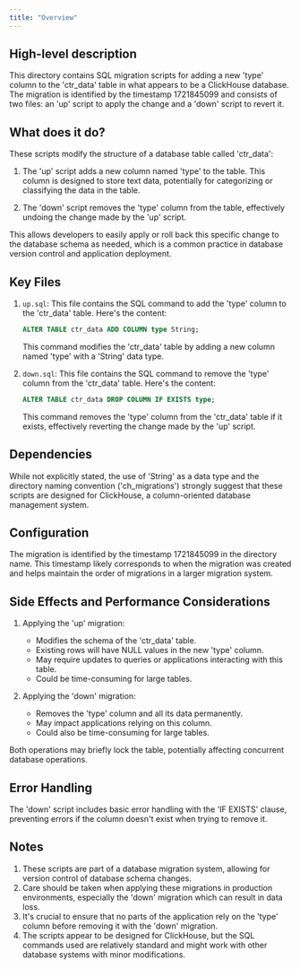 ```yaml
---
title: "Overview"
---
```


## High-level description
This directory contains SQL migration scripts for adding a new 'type' column to the 'ctr_data' table in what appears to be a ClickHouse database. The migration is identified by the timestamp 1721845099 and consists of two files: an 'up' script to apply the change and a 'down' script to revert it.

## What does it do?
These scripts modify the structure of a database table called 'ctr_data':

1. The 'up' script adds a new column named 'type' to the table. This column is designed to store text data, potentially for categorizing or classifying the data in the table.

2. The 'down' script removes the 'type' column from the table, effectively undoing the change made by the 'up' script.

This allows developers to easily apply or roll back this specific change to the database schema as needed, which is a common practice in database version control and application deployment.

## Key Files

1. `up.sql`:
   This file contains the SQL command to add the 'type' column to the 'ctr_data' table. Here's the content:

   ```sql
   ALTER TABLE ctr_data ADD COLUMN type String;
   ```

   This command modifies the 'ctr_data' table by adding a new column named 'type' with a 'String' data type.

2. `down.sql`:
   This file contains the SQL command to remove the 'type' column from the 'ctr_data' table. Here's the content:

   ```sql
   ALTER TABLE ctr_data DROP COLUMN IF EXISTS type;
   ```

   This command removes the 'type' column from the 'ctr_data' table if it exists, effectively reverting the change made by the 'up' script.

## Dependencies
While not explicitly stated, the use of 'String' as a data type and the directory naming convention ('ch_migrations') strongly suggest that these scripts are designed for ClickHouse, a column-oriented database management system.

## Configuration
The migration is identified by the timestamp 1721845099 in the directory name. This timestamp likely corresponds to when the migration was created and helps maintain the order of migrations in a larger migration system.

## Side Effects and Performance Considerations
1. Applying the 'up' migration:
   - Modifies the schema of the 'ctr_data' table.
   - Existing rows will have NULL values in the new 'type' column.
   - May require updates to queries or applications interacting with this table.
   - Could be time-consuming for large tables.

2. Applying the 'down' migration:
   - Removes the 'type' column and all its data permanently.
   - May impact applications relying on this column.
   - Could also be time-consuming for large tables.

Both operations may briefly lock the table, potentially affecting concurrent database operations.

## Error Handling
The 'down' script includes basic error handling with the 'IF EXISTS' clause, preventing errors if the column doesn't exist when trying to remove it.

## Notes
1. These scripts are part of a database migration system, allowing for version control of database schema changes.
2. Care should be taken when applying these migrations in production environments, especially the 'down' migration which can result in data loss.
3. It's crucial to ensure that no parts of the application rely on the 'type' column before removing it with the 'down' migration.
4. The scripts appear to be designed for ClickHouse, but the SQL commands used are relatively standard and might work with other database systems with minor modifications.
